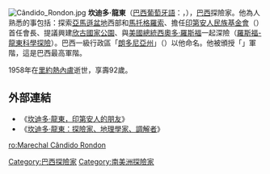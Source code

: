[[Image:Cândido_Rondon.jpg|thumb]]
'''坎迪多·龍東'''（[[巴西葡萄牙語|巴西葡萄牙語]]：{{lang|pt-br|'''Cândido Rondon'''}}，{{bd|1865年|5月5日|1958年|1月19日|catIdx=Rondon, Candido}}），[[巴西|巴西]]探險家。他為人熟悉的事包括：探索[[亞馬遜盆地|亞馬遜盆地]]西部和[[馬托格羅索州|馬托格羅索]]、擔任[[印第安人民族基金會|印第安人民族基金會]]（{{lang|pt-br|Fundação Nacional do Indio}}）首任會長、提議興建[[欣古國家公園|欣古國家公園]]、與[[美國總統|美國總統]][[西奧多·羅斯福|西奧多·羅斯福]]一起深險（[[羅斯福-龍東科學探險|羅斯福-龍東科學探險]]）。巴西一級行政區「[[朗多尼亞州|朗多尼亞州]]」（{{lang|pt-br|Rondônia}}）以他命名。他被頒授「{{lang|pt-br|Marechal}}」軍階，這是巴西最高軍階。

1958年在[[里約熱內盧|里約熱內盧]]逝世，享壽92歲。

{{clear}}

==外部連結==
*《[http://www.phfawcettsweb.org/rondon.htm 坎迪多·龍東，印第安人的朋友]{{Wayback|url=http://www.phfawcettsweb.org/rondon.htm |date=20090713204741 }}》
*《[https://web.archive.org/web/20050405130124/http://www.vidaslusofonas.pt/candido_rondon2.htm 坎迪多·龍東：探險家、地理學家、調解者]》

{{Authority control}}
{{DEFAULTSORT:Rondon, Candido}}

[[Category:巴西探險家|Category:巴西探險家]]
[[Category:南美洲探險家|Category:南美洲探險家]]

[[ro:Marechal_Cândido_Rondon|ro:Marechal Cândido Rondon]]